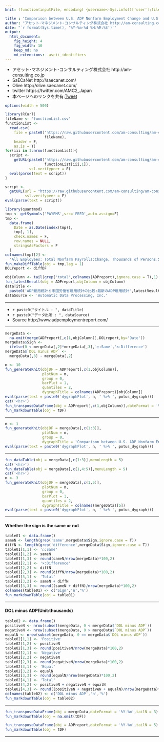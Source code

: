 ```yaml
---
knit: (function(inputFile, encoding) {username<-Sys.info()['user'];fileName<-'defaultPath.csv';pathToFile <-paste0('C:/Users/', username,'/Desktop/pathToCSV/');setwd(pathToFile);buf0<-read.csv(fileName,header = F,skip = 0,stringsAsFactor = F,check.names = F,fileEncoding = 'utf-8');timeStamp<-format(Sys.time(),'%Y%m%d%H%M%S');rmarkdown::render(inputFile, encoding = encoding, output_file = paste0('C:/Users/',username,buf0[2,1],'charts/','am-consulting.co.jp-ADPvsDOL.html')) })

title : 'Comparison between U.S. ADP Nonfarm Employment Change and U.S. Nonfarm Payrolls'
author: "アセット･マネジメント･コンサルティング株式会社 http://am-consulting.co.jp"
date: "`r format(Sys.time(), '%Y-%m-%d %H:%M:%S')`"
output: 
  html_document:
    fig_height: 4
    fig_width: 10
    keep_md: no
    md_extensions: -ascii_identifiers 
---
```

<link href="http://knowledgevault.saecanet.com/components/rmarkdown-html.css" rel="stylesheet">
<script src="http://knowledgevault.saecanet.com/components/JavascriptCode.js"></script>
<style>.main-container {max-width : 1000px;}</style>

- アセット･マネジメント･コンサルティング株式会社 http://am-consulting.co.jp
- SaECaNet http://saecanet.com/
- Olive http://olive.saecanet.com/
- twitter https://twitter.com/AMC2_Japan
- 本ページへのリンクを共有:<a href="https://twitter.com/share" class="twitter-share-button" data-via="AMC2_Japan" data-size="large">Tweet</a> <script>!function(d,s,id){var js,fjs=d.getElementsByTagName(s)[0],p=/^http:/.test(d.location)?'http':'https';if(!d.getElementById(id)){js=d.createElement(s);js.id=id;js.src=p+'://platform.twitter.com/widgets.js';fjs.parentNode.insertBefore(js,fjs);}}(document, 'script', 'twitter-wjs');</script>

```r
options(width = 500)
```

```r
library(RCurl)
fileName <- 'functionList.csv'
functionList <-
  read.csv(
    file = paste0('https://raw.githubusercontent.com/am-consulting/am-consulting.github.io/master/csv/',
                  fileName),
    header = F,
    as.is = T)
for(iii in 1:nrow(functionList)){
  script <- 
    getURL(paste0("https://raw.githubusercontent.com/am-consulting/am-consulting.github.io/master/", 
                  functionList[iii,1]),
           ssl.verifypeer = F)
  eval(parse(text = script))
}
```

```r
script <-
  getURL(url = "https://raw.githubusercontent.com/am-consulting/am-consulting.github.io/master/importADP.r",
         ssl.verifypeer = F)
eval(parse(text = script))
```

```r
library(quantmod)
tmp <- getSymbols('PAYEMS',src='FRED',auto.assign=F)
tmp <-
  data.frame(
    Date = as.Date(index(tmp)),
    tmp[, 1],
    check.names = F,
    row.names = NULL,
    stringsAsFactors = F
  )
colnames(tmp)[2] <-
  'All Employees: Total Nonfarm Payrolls:Change, Thousands of Persons,Seasonally Adjusted'
fun_makeDiffTable(obj = tmp,lag = 1)
DOLreport <- diffDF
```

```r
objColumn <- tail(grep('total',colnames(ADPreport),ignore.case = T),1)
fun_latestResult(obj = ADPreport,objColumn = objColumn)
dataTitle <- 
  paste0('ADP雇用統計と米国労働省雇用統計の比較:最新のADP雇用統計',latestResult)
dataSource <- 'Automatic Data Processing, Inc.'
```

***

- `r paste0("タイトル : ", dataTitle)`
- `r paste0("データ出所 : ", dataSource)`
- Source http://www.adpemploymentreport.com/

***

```r
mergeData <- 
  na.omit(merge(ADPreport[,c(1,objColumn)],DOLreport,by='Date'))
mergeData$Sign <- 
  ifelse(0 < mergeData[,2]*mergeData[,3],'○:Same','×:Difference')
mergeData$`DOL minus ADP` <- 
  mergeData[,3] - mergeData[,2]
```

```r
n <- 10
fun_generateKnit(objDF = ADPreport[,c(1,objColumn)],
                 plotNum = n,
                 group = 0,
                 barPlot = 1,
                 quantiles = 2,
                 dygraphTitle = colnames(ADPreport)[objColumn])
eval(parse(text = paste0('dygraphPlot', n, ' %>% ', potus_dygraph)))
cat('<hr>')
fun_transposeDataFrame(obj = ADPreport[,c(1,objColumn)],dateFormat = '%Y-%m')
fun_markdownTable(obj = tDF)
```

***

```r
n <- 1
fun_generateKnit(objDF = mergeData[,c(1:3)],
                 plotNum = n,
                 group = 0,
                 dygraphTitle = 'Comparison between U.S. ADP Nonfarm Employment Change and U.S. Nonfarm Payrolls')
eval(parse(text = paste0('dygraphPlot', n, ' %>% ', potus_dygraph)))
```

***

```r
fun_dataTable(obj = mergeData[,c(1:3)],menuLength = 5)
cat('<hr>')
fun_dataTable(obj = mergeData[,c(1,4:5)],menuLength = 5)
cat('<hr>')
n <- 3
fun_generateKnit(objDF = mergeData[,c(1,5)],
                 plotNum = n,
                 group = 0,
                 barPlot = 1,
                 quantiles = 2,
                 dygraphTitle = colnames(mergeData)[5])
eval(parse(text = paste0('dygraphPlot', n, ' %>% ', potus_dygraph)))
```

***
#### Whether the sign is the same or not

```r
table01 <- data.frame()
sameN <- length(grep('same',mergeData$Sign,ignore.case = T))
diffN <- length(grep('difference',mergeData$Sign,ignore.case = T))
table01[1,1] <- '○:Same'
table01[1,2] <- sameN
table01[1,3] <- round(sameN/nrow(mergeData)*100,2)
table01[2,1] <- '×:Difference'
table01[2,2] <- diffN
table01[2,3] <- round(diffN/nrow(mergeData)*100,2)
table01[3,1] <- 'Total'
table01[3,2] <- sameN + diffN
table01[3,3] <- round((sameN + diffN)/nrow(mergeData)*100,2)
colnames(table01) <- c('Sign','n','%')
fun_markdownTable(obj = table01)
```

***
#### DOL minus ADP(Unit:thousands)

```r
table02 <- data.frame()
positiveN <- nrow(subset(mergeData, 0 < mergeData$`DOL minus ADP`))
negativeN <- nrow(subset(mergeData, 0 > mergeData$`DOL minus ADP`))
equalN <- nrow(subset(mergeData, 0 == mergeData$`DOL minus ADP`))
table02[1,1] <- 'Positive'
table02[1,2] <- positiveN
table02[1,3] <- round(positiveN/nrow(mergeData)*100,2)
table02[2,1] <- 'Negative'
table02[2,2] <- negativeN
table02[2,3] <- round(negativeN/nrow(mergeData)*100,2)
table02[3,1] <- 'Equal'
table02[3,2] <- equalN
table02[3,3] <- round(equalN/nrow(mergeData)*100,2)
table02[4,1] <- 'Total'
table02[4,2] <- positiveN + negativeN + equalN
table02[4,3] <- round((positiveN + negativeN + equalN)/nrow(mergeData)*100,2)
colnames(table02) <- c('DOL minus ADP','n','%')
fun_markdownTable(obj = table02)
```

***

```r
fun_transposeDataFrame(obj = mergeData,dateFormat = '%Y-%m',tailN = 3)
fun_markdownTable(obj = na.omit(tDF))
```

```r
fun_transposeDataFrame(obj = ADPreport,dateFormat = '%Y-%m',tailN = 5)
fun_markdownTable(obj = tDF)
```

***
<script>MakeNegative();</script>
<script>
  (function(i,s,o,g,r,a,m){i['GoogleAnalyticsObject']=r;i[r]=i[r]||function(){
  (i[r].q=i[r].q||[]).push(arguments)},i[r].l=1*new Date();a=s.createElement(o),
  m=s.getElementsByTagName(o)[0];a.async=1;a.src=g;m.parentNode.insertBefore(a,m)
  })(window,document,'script','https://www.google-analytics.com/analytics.js','ga');

  ga('create', 'UA-3077339-5', 'auto');
  ga('send', 'pageview');

</script>
